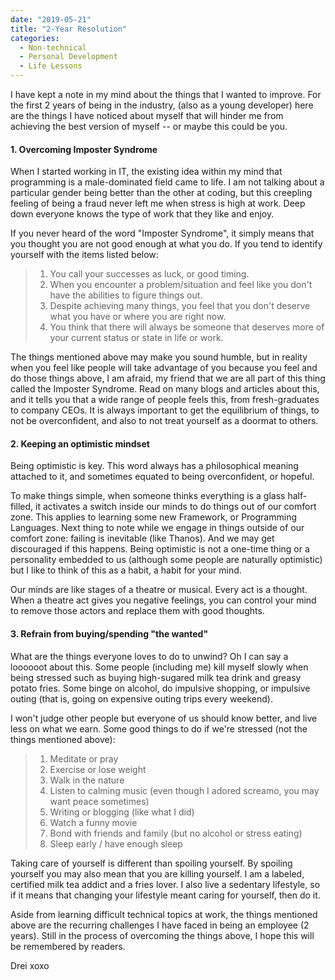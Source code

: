 ```yaml
---
date: "2019-05-21"
title: "2-Year Resolution"
categories:
  - Non-technical
  - Personal Development
  - Life Lessons
---
```


I have kept a note in my mind about the things that I wanted to improve. For the first 2 years of being in the industry, (also as a young developer) here are the things I have noticed about myself that will hinder me from achieving the best version of myself -- or maybe this could be you.

#### 1. Overcoming Imposter Syndrome

When I started working in IT, the existing idea within my mind that programming is a male-dominated field came to life. I am not talking about a particular gender being better than the other at coding, but this creepling feeling of being a fraud never left me when stress is high at work. Deep down everyone knows the type of work that they like and enjoy. 

If you never heard of the word "Imposter Syndrome", it simply means that you thought you are not good enough at what you do. If you tend to identify yourself with the items listed below:

> 1. You call your successes as luck, or good timing.
> 2. When you encounter a problem/situation and feel like you don't have the abilities to figure things out.
> 3. Despite achieving many things, you feel that you don't deserve what you have or where you are right now.
> 4. You think that there will always be someone that deserves more of your current status or state in life or work.

The things mentioned above may make you sound humble, but in reality when you feel like people will take advantage of you because you feel and do those things above, I am afraid, my friend that we are all part of this thing called the Imposter Syndrome.
Read on many blogs and articles about this, and it tells you that a wide range of people feels this, from fresh-graduates to company CEOs. It is always important to get the equilibrium of things, to not be overconfident, and also to not treat yourself as a doormat to others. 

#### 2. Keeping an optimistic mindset

Being optimistic is key. This word always has a philosophical meaning attached to it, and sometimes equated to being overconfident, or hopeful. 

To make things simple, when someone thinks everything is a glass half-filled, it activates a switch inside our minds to do things out of our comfort zone. This applies to learning some new Framework, or Programming Languages. Next thing to note while we engage in things outside of our comfort zone: failing is inevitable (like Thanos). And we may get discouraged if this happens. Being optimistic is not a one-time thing or a personality embedded to us (although some people are naturally optimistic) but I like to think of this as a habit, a habit for your mind.

Our minds are like stages of a theatre or musical. Every act is a thought. When a theatre act gives you negative feelings, you can control your mind to remove those actors and replace them with good thoughts.

#### 3. Refrain from buying/spending "the wanted"

What are the things everyone loves to do to unwind? Oh I can say a loooooot about this. Some people (including me) kill myself slowly when being stressed such as buying high-sugared milk tea drink and greasy potato fries. Some binge on alcohol, do impulsive shopping, or impulsive outing (that is, going on expensive outing trips every weekend).

I won't judge other people but everyone of us should know better, and live less on what we earn. Some good things to do if we're stressed (not the things mentioned above):

> 1. Meditate or pray
> 2. Exercise or lose weight
> 3. Walk in the nature
> 4. Listen to calming music (even though I adored screamo, you may want peace sometimes)
> 5. Writing or blogging (like what I did)
> 6. Watch a funny movie
> 7. Bond with friends and family (but no alcohol or stress eating)
> 8. Sleep early / have enough sleep

Taking care of yourself is different than spoiling yourself. By spoiling yourself you may also mean that you are killing yourself. I am a labeled, certified milk tea addict and a fries lover. I also live a sedentary lifestyle, so if it means that changing your lifestyle meant caring for yourself, then do it. 

Aside from learning difficult technical topics at work, the things mentioned above are the recurring challenges I have faced in being an employee (2 years). Still in the process of overcoming the things above, I hope this will be remembered by readers.

Drei xoxo
